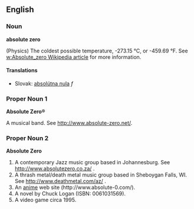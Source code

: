 ==English==

===Noun===
'''absolute zero'''

(Physics) The coldest possible temperature, -273.15 °C, or -459.69 °F.  See [[w:Absolute_zero Wikipedia article]] for more information.

==== Translations ====
*Slovak: [[absolútna nula]] ''f''

===Proper Noun 1===
'''Absolute Zero®'''

A musical band.  See http://www.absolute-zero.net/.

===Proper Noun 2===
'''Absolute Zero'''
# A contemporary Jazz music group based in Johannesburg.  See http://www.absolutezero.co.za/ .
# A thrash metal/death metal music group based in Sheboygan Falls, WI.  See http://www.deathmetal.com/az/ .
# An [[anime]] web site (http://www.absolute-0.com/).
# A novel by Chuck Logan (ISBN: 0061031569).
# A video game circa 1995.